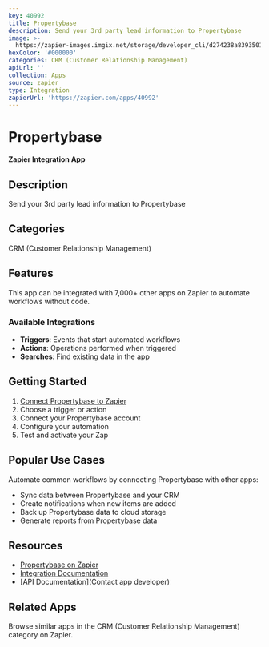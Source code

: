 ```yaml
---
key: 40992
title: Propertybase
description: Send your 3rd party lead information to Propertybase
image: >-
  https://zapier-images.imgix.net/storage/developer_cli/d274238a8393501a575807932aab8231.png?auto=format%2Ccompress&ixlib=python-3.0.0&q=50
hexColor: '#000000'
categories: CRM (Customer Relationship Management)
apiUrl: ''
collection: Apps
source: zapier
type: Integration
zapierUrl: 'https://zapier.com/apps/40992'
---
```

# Propertybase

**Zapier Integration App**

## Description

Send your 3rd party lead information to Propertybase

## Categories

CRM (Customer Relationship Management)

## Features

This app can be integrated with 7,000+ other apps on Zapier to automate workflows without code.

### Available Integrations

- **Triggers**: Events that start automated workflows
- **Actions**: Operations performed when triggered
- **Searches**: Find existing data in the app

## Getting Started

1. [Connect Propertybase to Zapier](https://zapier.com/apps/40992)
2. Choose a trigger or action
3. Connect your Propertybase account
4. Configure your automation
5. Test and activate your Zap

## Popular Use Cases

Automate common workflows by connecting Propertybase with other apps:

- Sync data between Propertybase and your CRM
- Create notifications when new items are added
- Back up Propertybase data to cloud storage
- Generate reports from Propertybase data

## Resources

- [Propertybase on Zapier](https://zapier.com/apps/40992)
- [Integration Documentation](https://zapier.com/apps/40992/integrations)
- [API Documentation](Contact app developer)

## Related Apps

Browse similar apps in the CRM (Customer Relationship Management) category on Zapier.
